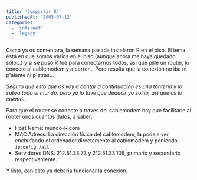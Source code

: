 ```yaml
---
title: 'Compartir R'
publishedAt: '2005-07-12'
categories:
  - 'internet'
  - 'legacy'
---
```


Como ya os comentara, la semana pasada instalaron R en el piso. El tema está en que somos varios en el piso (aunque ahora me haya quedado solo...) y si se puso R fue para conectarnos todos, así que pillé un router, lo conecte al cablemodem y a correr... Pero resulta que la conexión no iba ni p'alante ni p'atras...

_Seguro que esto que os voy a contar a continuación es una tonteria y lo sabrá todo el mundo, pero yo lo tuve que deducir yo solito, asi que os lo cuento..._

Para que el router se conecte a traves del cablemodem hay que facilitarle al router unos cuantos datos, a saber:

- Host Name: mundo-R.com
- MAC Adress: La dirección física del cablemodem, la podeis ver enchufando el ordenador directamente al cablemodem y poniendo `ipconfig /all`
- Servidores DNS: 212.51.33.73 y 212.51.33.106, primario y secundario respectivamente.

Y listo, con esto ya deberia funcionar la conexión.

